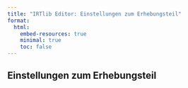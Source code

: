 ```yaml
---
title: "IRTlib Editor: Einstellungen zum Erhebungsteil"
format:
  html:
    embed-resources: true
    minimal: true 
    toc: false
---
```


## Einstellungen zum Erhebungsteil
